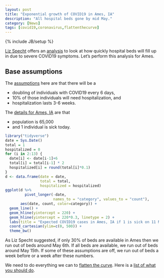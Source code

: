 ```yaml
---
layout: post
title: "Exponential growth of COVID19 in Ames, IA"
description: "All hospital beds gone by mid May."
category: [News]
tags: [covid19,coronavirus,flattenthecurve]
---
```


{% include JB/setup %}

[Liz Specht](https://twitter.com/LizSpecht) offers an 
[analysis](https://www.statnews.com/2020/03/10/simple-math-alarming-answers-covid-19/) 
to look at how quickly hospital beds will fill up in due to severe COVID19
symptoms. Let's perform this analysis for Ames. 

## Base assumptions

The 
[assumptions](https://www.statnews.com/2020/03/10/simple-math-alarming-answers-covid-19/) here are that there will be a 

  - doubling of individuals with COVID19 every 6 days,
  - 10% of those individuals will need hospitalization, and
  - hospitalization lasts 3-6 weeks.
  
The 
[details for Ames, IA](https://en.wikipedia.org/wiki/Ames,_Iowa#2010_census) 
are that 

  - population is 65,000
  - and 1 individual is sick today.
  

  
```r
library("tidyverse")
date = Sys.Date()
total = 1
hospitalized = 0
for (i in 2:13) {
  date[i] <- date[i-1]+6
  total[i] = total[i-1] * 2
  hospitalized[i] = round(total[i]*0.1)
}
d <- data.frame(date = date,
                total = total,
                hospitalized = hospitalized)
ggplot(d %>% 
         pivot_longer(-date, 
                      names_to = "category", values_to = "count"), 
       aes(date, count, color=category)) + 
  geom_line() + 
  geom_hline(yintercept = 220) +
  geom_hline(yintercept = 220*0.3, linetype = 2) + 
  labs(title = "Expected COVID19 cases in Ames, IA if 1 is sick on 11 Mar 2020") + 
  coord_cartesian(ylim=c(0, 500)) +
  theme_bw()
```

As Liz Specht suggested, 
if only 30% of beds are available in Ames then we run out of beds around 
May 6th. 
If all beds are available, we run out of beds around May 15th. 
If some of these assumptions are off, we run out of beds a week before or a 
week after these numbers. 

We need to do everything we can to [flatten the curve](https://www.flattenthecurve.com/).
Here is a [list of what you should do](https://www.flattenthecurve.com/#Do).